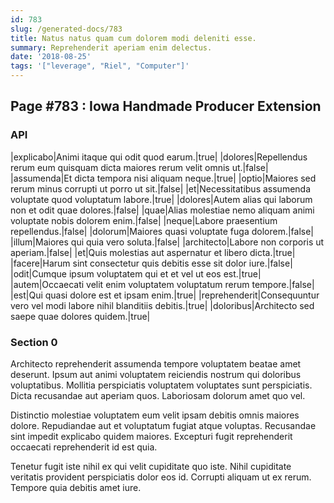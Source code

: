 ```yaml
---
id: 783
slug: /generated-docs/783
title: Natus natus quam cum dolorem modi deleniti esse.
summary: Reprehenderit aperiam enim delectus.
date: '2018-08-25'
tags: '["leverage", "Riel", "Computer"]'
---
```


## Page #783 : Iowa Handmade Producer Extension
### API

|explicabo|Animi itaque qui odit quod earum.|true|
|dolores|Repellendus rerum eum quisquam dicta maiores rerum velit omnis ut.|false|
|assumenda|Et dicta tempora nisi aliquam neque.|true|
|optio|Maiores sed rerum minus corrupti ut porro ut sit.|false|
|et|Necessitatibus assumenda voluptate quod voluptatum labore.|true|
|dolores|Autem alias qui laborum non et odit quae dolores.|false|
|quae|Alias molestiae nemo aliquam animi voluptate nobis dolorem enim.|false|
|neque|Labore praesentium repellendus.|false|
|dolorum|Maiores quasi voluptate fuga dolorem.|false|
|illum|Maiores qui quia vero soluta.|false|
|architecto|Labore non corporis ut aperiam.|false|
|et|Quis molestias aut aspernatur et libero dicta.|true|
|facere|Harum sint consectetur quis debitis esse sit dolor iure.|false|
|odit|Cumque ipsum voluptatem qui et et vel ut eos est.|true|
|autem|Occaecati velit enim voluptatem voluptatum rerum tempore.|false|
|est|Qui quasi dolore est et ipsam enim.|true|
|reprehenderit|Consequuntur vero vel modi labore nihil blanditiis debitis.|true|
|doloribus|Architecto sed saepe quae dolores quidem.|true|




### Section 0
Architecto reprehenderit assumenda tempore voluptatem beatae amet deserunt. Ipsum aut animi voluptatem reiciendis nostrum qui doloribus voluptatibus. Mollitia perspiciatis voluptatem voluptates sunt perspiciatis. Dicta recusandae aut aperiam quos. Laboriosam dolorum amet quo vel.
 Distinctio molestiae voluptatem eum velit ipsam debitis omnis maiores dolore. Repudiandae aut et voluptatum fugiat atque voluptas. Recusandae sint impedit explicabo quidem maiores. Excepturi fugit reprehenderit occaecati reprehenderit id est quia.
 Tenetur fugit iste nihil ex qui velit cupiditate quo iste. Nihil cupiditate veritatis provident perspiciatis dolor eos id. Corrupti aliquam ut ex rerum. Tempore quia debitis amet iure.
